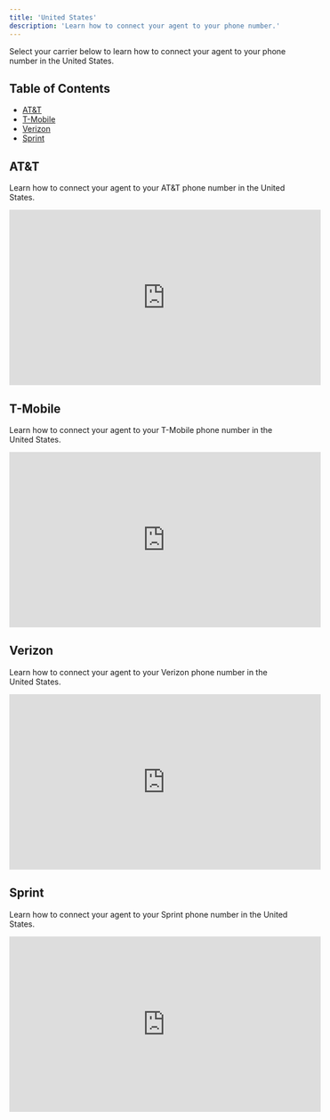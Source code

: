 ```yaml
---
title: 'United States'
description: 'Learn how to connect your agent to your phone number.'
---
```


<Note>
  Select your carrier below to learn how to connect your agent to your phone number in the United States.
</Note>

## Table of Contents

- [AT&T](#att)
- [T-Mobile](#t-mobile)
- [Verizon](#verizon)
- [Sprint](#sprint)

## AT&T

Learn how to connect your agent to your AT&T phone number in the United States.

<iframe
  width="560"
  height="315"
  src="https://www.youtube.com/embed/gc2SkwpdbNg"
  title="AT&T Connection Guide"
  frameborder="0"
  allow="accelerometer; autoplay; clipboard-write; encrypted-media; gyroscope; picture-in-picture"
  allowfullscreen
></iframe>

## T-Mobile

Learn how to connect your agent to your T-Mobile phone number in the United States.

<iframe
  width="560"
  height="315"
  src="https://www.youtube.com/embed/JMrjNE51MfQ"
  title="T-Mobile Connection Guide"
  frameborder="0"
  allow="accelerometer; autoplay; clipboard-write; encrypted-media; gyroscope; picture-in-picture"
  allowfullscreen
></iframe>

## Verizon

Learn how to connect your agent to your Verizon phone number in the United States.

<iframe
  width="560"
  height="315"
  src="https://www.youtube.com/embed/amqC4KglhME"
  title="Verizon Connection Guide"
  frameborder="0"
  allow="accelerometer; autoplay; clipboard-write; encrypted-media; gyroscope; picture-in-picture"
  allowfullscreen
></iframe>

## Sprint

Learn how to connect your agent to your Sprint phone number in the United States.

<iframe
  width="560"
  height="315"
  src="https://www.youtube.com/embed/_Assdee4DdY"
  title="Sprint Connection Guide"
  frameborder="0"
  allow="accelerometer; autoplay; clipboard-write; encrypted-media; gyroscope; picture-in-picture"
  allowfullscreen
></iframe>







